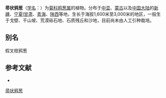 {{Speciesbox
| name = 帚状鸦葱
| status = 
| status_system = 
| image =
| genus = Scorzonera
| species = pseudodivaricata
| authority = Lipsch.
}}

'''帚状鸦葱'''（[[学名|学名]]：{{lang|la|''Scorzonera pseudodivaricata''}}）为[[菊科|菊科]][[鸦葱属|鸦葱属]]的植物。分布于[[中亚|中亚]]、[[蒙古|蒙古]]以及[[中国大陆|中国大陆]]的[[新疆|新疆]]、[[宁夏l甘肃|宁夏l甘肃]]、[[青海|青海]]、[[陕西|陕西]]等地，生长于海拔1,600米至3,000米的地区，一般生于戈壁、干山坡、荒漠砾石地、石质残丘和沙地，目前尚未由人工引种栽培。

== 别名 ==
假叉枝鸦葱

== 参考文献 ==
<div class="references-small">
* {{cite web| url =http://www.bioinfo.cn/db05/KmzwSpecies.php?action=view&id=5482| title =帚状鸦葱| work =《中国高等植物数据库全库》| publisher =中国科学院微生物研究所| author =昆明植物研究所| accessdate =2009-02-25| deadurl =yes| archiveurl =https://web.archive.org/web/20160305003155/http://www.bioinfo.cn/db05/KmzwSpecies.php?action=view&id=5482| archivedate =2016-03-05}}
</div>
{{Taxonbar|from=Q11060078}}

[[Category:鸦葱属|帚状鸦葱]]


{{植物小作品}}